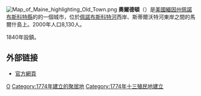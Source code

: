 {{coord|44.943047|N|68.676461|W|display=title}}
[[File:Map_of_Maine_highlighting_Old_Town.png|right]]
'''奧爾德頓'''（{{lang-en|Old Town}}）是[[美國|美國]][[緬因州|緬因州]][[佩諾布斯科特縣|佩諾布斯科特縣]]的的一個城市，位於[[佩諾布斯科特河|佩諾布斯科特河]]西岸、斯蒂爾沃特河東岸之間的馬爾什島上。2000年人口8,130人。

1840年設鎮。

==外部链接==
* [http://www.old-town.org/ 官方網頁] {{Wayback|url=http://www.old-town.org/ |date=20210118170202 }}
{{Maine}}
[[Category:緬因州城市|O]]
[[Category:1774年建立的聚居地|Category:1774年建立的聚居地]]
[[Category:1774年十三殖民地建立|Category:1774年十三殖民地建立]]